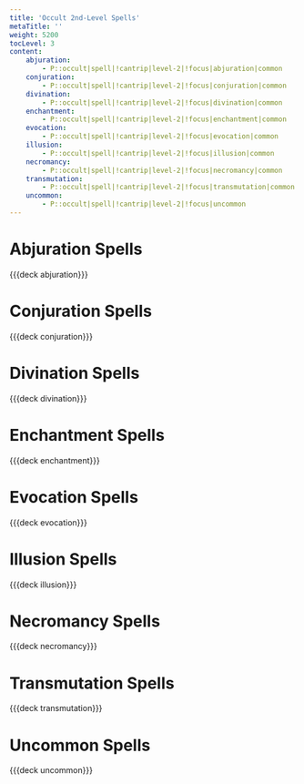 ```yaml
---
title: 'Occult 2nd-Level Spells'
metaTitle: ''
weight: 5200
tocLevel: 3
content:
    abjuration:
        - P::occult|spell|!cantrip|level-2|!focus|abjuration|common
    conjuration:
        - P::occult|spell|!cantrip|level-2|!focus|conjuration|common
    divination:
        - P::occult|spell|!cantrip|level-2|!focus|divination|common
    enchantment:
        - P::occult|spell|!cantrip|level-2|!focus|enchantment|common
    evocation:
        - P::occult|spell|!cantrip|level-2|!focus|evocation|common
    illusion:
        - P::occult|spell|!cantrip|level-2|!focus|illusion|common
    necromancy:
        - P::occult|spell|!cantrip|level-2|!focus|necromancy|common
    transmutation:
        - P::occult|spell|!cantrip|level-2|!focus|transmutation|common
    uncommon:
        - P::occult|spell|!cantrip|level-2|!focus|uncommon
---
```


# Abjuration Spells

{{{deck abjuration}}}

# Conjuration Spells

{{{deck conjuration}}}

# Divination Spells

{{{deck divination}}}

# Enchantment Spells

{{{deck enchantment}}}

# Evocation Spells

{{{deck evocation}}}

# Illusion Spells

{{{deck illusion}}}

# Necromancy Spells

{{{deck necromancy}}}

# Transmutation Spells

{{{deck transmutation}}}

# Uncommon Spells

{{{deck uncommon}}}
